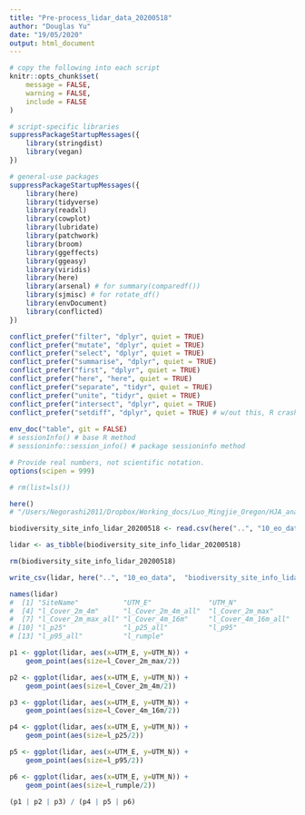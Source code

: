 ```yaml
---
title: "Pre-process_lidar_data_20200518"
author: "Douglas Yu"
date: "19/05/2020"
output: html_document
---
```


```r
# copy the following into each script   
knitr::opts_chunk$set(
	message = FALSE,
	warning = FALSE,
	include = FALSE
)

# script-specific libraries
suppressPackageStartupMessages({
    library(stringdist)
    library(vegan)
})

# general-use packages
suppressPackageStartupMessages({
    library(here)
    library(tidyverse) 
    library(readxl)
    library(cowplot)
    library(lubridate)
    library(patchwork)
    library(broom)
    library(ggeffects)
    library(ggeasy)
    library(viridis)
    library(here)
    library(arsenal) # for summary(comparedf())
    library(sjmisc) # for rotate_df()
    library(envDocument)
    library(conflicted)
})

conflict_prefer("filter", "dplyr", quiet = TRUE)
conflict_prefer("mutate", "dplyr", quiet = TRUE)
conflict_prefer("select", "dplyr", quiet = TRUE)
conflict_prefer("summarise", "dplyr", quiet = TRUE)
conflict_prefer("first", "dplyr", quiet = TRUE)
conflict_prefer("here", "here", quiet = TRUE)
conflict_prefer("separate", "tidyr", quiet = TRUE)
conflict_prefer("unite", "tidyr", quiet = TRUE)
conflict_prefer("intersect", "dplyr", quiet = TRUE)
conflict_prefer("setdiff", "dplyr", quiet = TRUE) # w/out this, R crashes
  
env_doc("table", git = FALSE)
# sessionInfo() # base R method
# sessioninfo::session_info() # package sessioninfo method

# Provide real numbers, not scientific notation.
options(scipen = 999)

# rm(list=ls())

```


```r
here()
# "/Users/Negorashi2011/Dropbox/Working_docs/Luo_Mingjie_Oregon/HJA_analyses_Kelpie/HJA_scripts/9_ecological_analyses"

biodiversity_site_info_lidar_20200518 <- read.csv(here("..", "10_eo_data", "old_incl_orig_covariate_descriptions", "biodiversity_site_info_lidar_20200518.txt"), row.names=1)

lidar <- as_tibble(biodiversity_site_info_lidar_20200518)

rm(biodiversity_site_info_lidar_20200518)
```

```r

write_csv(lidar, here("..", "10_eo_data",  "biodiversity_site_info_lidar_20200518_cleaned.csv"))

```

```r
names(lidar)
#  [1] "SiteName"           "UTM_E"              "UTM_N"             
#  [4] "l_Cover_2m_4m"      "l_Cover_2m_4m_all"  "l_Cover_2m_max"    
#  [7] "l_Cover_2m_max_all" "l_Cover_4m_16m"     "l_Cover_4m_16m_all"
# [10] "l_p25"              "l_p25_all"          "l_p95"             
# [13] "l_p95_all"          "l_rumple"      

p1 <- ggplot(lidar, aes(x=UTM_E, y=UTM_N)) +
    geom_point(aes(size=l_Cover_2m_max/2))

p2 <- ggplot(lidar, aes(x=UTM_E, y=UTM_N)) +
    geom_point(aes(size=l_Cover_2m_4m/2))

p3 <- ggplot(lidar, aes(x=UTM_E, y=UTM_N)) +
    geom_point(aes(size=l_Cover_4m_16m/2))

p4 <- ggplot(lidar, aes(x=UTM_E, y=UTM_N)) +
    geom_point(aes(size=l_p25/2))

p5 <- ggplot(lidar, aes(x=UTM_E, y=UTM_N)) +
    geom_point(aes(size=l_p95/2))

p6 <- ggplot(lidar, aes(x=UTM_E, y=UTM_N)) +
    geom_point(aes(size=l_rumple/2))

(p1 | p2 | p3) / (p4 | p5 | p6)
```

